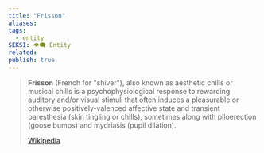 ```yaml
---
title: "Frisson"
aliases: 
tags:
  - entity
SEKSI: 👁️‍🗨️ Entity
related:
publish: true
---
```

> **Frisson** (French for "shiver"), also known as aesthetic chills or musical chills is a psychophysiological response to rewarding auditory and/or visual stimuli that often induces a pleasurable or otherwise positively-valenced affective state and transient paresthesia (skin tingling or chills), sometimes along with piloerection (goose bumps) and mydriasis (pupil dilation). 
>
> [Wikipedia](https://en.wikipedia.org/wiki/Frisson)
